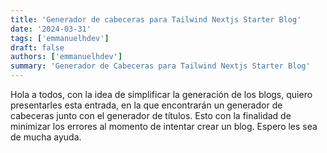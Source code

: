 ```yaml
---
title: 'Generador de cabeceras para Tailwind Nextjs Starter Blog'
date: '2024-03-31'
tags: ['emmanuelhdev']
draft: false
authors: ['emmanuelhdev']
summary: 'Generador de Cabeceras para Tailwind Nextjs Starter Blog'
---
```


Hola a todos, con la idea de simplificar la generación de los blogs, quiero presentarles esta entrada, en la que encontrarán un generador de cabeceras junto con el generador de títulos. Esto con la finalidad de minimizar los errores al momento de intentar crear un blog. Espero les sea de mucha ayuda.

<HeaderGenerator />
